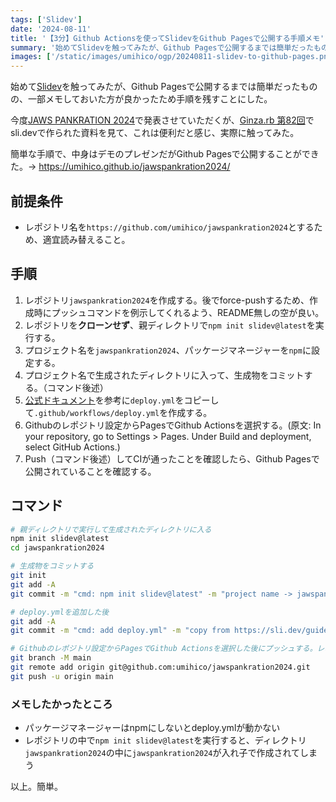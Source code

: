 ```yaml
---
tags: ['Slidev']
date: '2024-08-11'
title: '【3分】Github Actionsを使ってSlidevをGithub Pagesで公開する手順メモ'
summary: '始めてSlidevを触ってみたが、Github Pagesで公開するまでは簡単だったものの、一部メモしておいた方が良かったため手順を残すことにした。'
images: ['/static/images/umihico/ogp/20240811-slidev-to-github-pages.png']
---
```


始めて[Slidev](https://sli.dev)を触ってみたが、Github Pagesで公開するまでは簡単だったものの、一部メモしておいた方が良かったため手順を残すことにした。

今度[JAWS PANKRATION 2024](https://jawspankration2024.jaws-ug.jp/ja/)で発表させていただくが、[Ginza.rb 第82回](https://ginzarb.connpass.com/event/323157/)でsli.devで作られた資料を見て、これは便利だと感じ、実際に触ってみた。

簡単な手順で、中身はデモのプレゼンだがGithub Pagesで公開することができた。→ https://umihico.github.io/jawspankration2024/

## 前提条件

- レポジトリ名を`https://github.com/umihico/jawspankration2024`とするため、適宜読み替えること。

## 手順

1. レポジトリ`jawspankration2024`を作成する。後でforce-pushするため、作成時にプッシュコマンドを例示してくれるよう、README無しの空が良い。
1. レポジトリを**クローンせず**、親ディレクトリで`npm init slidev@latest`を実行する。
1. プロジェクト名を`jawspankration2024`、パッケージマネージャーを`npm`に設定する。
1. プロジェクト名で生成されたディレクトリに入って、生成物をコミットする。（コマンド後述）
1. [公式ドキュメント](https://sli.dev/guide/hosting#github-pages)を参考に`deploy.yml`をコピーして`.github/workflows/deploy.yml`を作成する。
1. Githubのレポジトリ設定からPagesでGithub Actionsを選択する。(原文: In your repository, go to Settings > Pages. Under Build and deployment, select GitHub Actions.)
1. Push（コマンド後述）してCIが通ったことを確認したら、Github Pagesで公開されていることを確認する。

## コマンド

```bash 
# 親ディレクトリで実行して生成されたディレクトリに入る
npm init slidev@latest
cd jawspankration2024

# 生成物をコミットする
git init
git add -A
git commit -m "cmd: npm init slidev@latest" -m "project name -> jawspankration2024 / package manager > npm"

# deploy.ymlを追加した後
git add -A
git commit -m "cmd: add deploy.yml" -m "copy from https://sli.dev/guide/hosting#github-pages"

# Githubのレポジトリ設定からPagesでGithub Actionsを選択した後にプッシュする。レポジトリ生成時の例示コマンドを使う。
git branch -M main
git remote add origin git@github.com:umihico/jawspankration2024.git
git push -u origin main
```

### メモしたかったところ

- パッケージマネージャーはnpmにしないとdeploy.ymlが動かない
- レポジトリの中で`npm init slidev@latest`を実行すると、ディレクトリ`jawspankration2024`の中に`jawspankration2024`が入れ子で作成されてしまう

以上。簡単。
